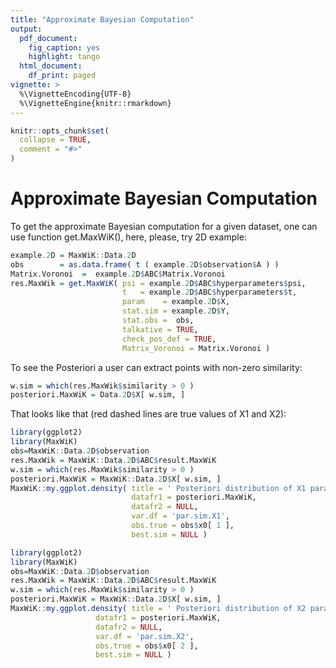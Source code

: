 ```yaml
---
title: "Approximate Bayesian Computation"
output:
  pdf_document: 
    fig_caption: yes
    highlight: tango
  html_document:
    df_print: paged
vignette: >
  %\VignetteEncoding{UTF-8}
  %\VignetteEngine{knitr::rmarkdown}
---
```


```r
knitr::opts_chunk$set(
  collapse = TRUE,
  comment = "#>"
)
```

# Approximate Bayesian Computation

To get the approximate Bayesian computation for a given dataset, one can use function get.MaxWiK(), here, please, try 2D example:

```r
example.2D = MaxWiK::Data.2D
obs        = as.data.frame( t ( example.2D$observation$A ) )
Matrix.Voronoi  =  example.2D$ABC$Matrix.Voronoi
res.MaxWik = get.MaxWiK( psi = example.2D$ABC$hyperparameters$psi, 
                         t   = example.2D$ABC$hyperparameters$t, 
                         param    = example.2D$X, 
                         stat.sim = example.2D$Y, 
                         stat.obs =  obs, 
                         talkative = TRUE, 
                         check_pos_def = TRUE, 
                         Matrix_Voronoi = Matrix.Voronoi )
```

To see the Posteriori a user can extract points with non-zero similarity:

```r
w.sim = which(res.MaxWik$similarity > 0 )
posteriori.MaxWiK = Data.2D$X[ w.sim, ]
```

That looks like that (red dashed lines are true values of X1 and X2):

```r
library(ggplot2)
library(MaxWiK)
obs=MaxWiK::Data.2D$observation
res.MaxWik = MaxWiK::Data.2D$ABC$result.MaxWiK
w.sim = which(res.MaxWik$similarity > 0 )
posteriori.MaxWiK = MaxWiK::Data.2D$X[ w.sim, ]
MaxWiK::my.ggplot.density( title = ' Posteriori distribution of X1 parameter', 
                           datafr1 = posteriori.MaxWiK, 
                           datafr2 = NULL, 
                           var.df = 'par.sim.X1', 
                           obs.true = obs$x0[ 1 ], 
                           best.sim = NULL )
```

```r
library(ggplot2)
library(MaxWiK)
obs=MaxWiK::Data.2D$observation
res.MaxWik = MaxWiK::Data.2D$ABC$result.MaxWiK
w.sim = which(res.MaxWik$similarity > 0 )
posteriori.MaxWiK = MaxWiK::Data.2D$X[ w.sim, ]
MaxWiK::my.ggplot.density( title = ' Posteriori distribution of X2 parameter', 
                   datafr1 = posteriori.MaxWiK, 
                   datafr2 = NULL, 
                   var.df = 'par.sim.X2', 
                   obs.true = obs$x0[ 2 ], 
                   best.sim = NULL )
```
